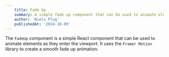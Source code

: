 ```yaml
---
    title: Fade Up
    summary: A simple fade up component that can be used to animate elements as they enter the viewport.
    author: 'Niels Plug'
    publishedAt: '2024-10-09'
---
```


The `FadeUp` component is a simple React component that can be used to animate elements as they enter the viewport. It uses the `Framer Motion` library to create a smooth fade up animation.

